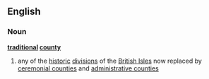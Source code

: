 ==English==
===Noun===
{{wikipediapar|Traditional counties of the British Isles}}
'''[[traditional]] [[county]]'''
# any of the [[historic]] [[division]]s of the [[British Isles]] now replaced by [[ceremonial county|ceremonial counties]] and [[administrative county|administrative counties]]